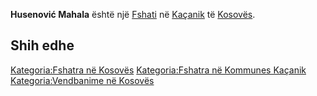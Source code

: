 {{Fshat në 
 | Emri                = Husenović Mahala
 | Emri (Rasa dhanore) = 
 | Figura              = 
 | Shteti              = Kosovës
 | Komuna              = Kaçanik
 | Kodi postar         = 
 | Sipërfaqja          = 
 | Popullsia           = 0
 | Regj. i popullsisë  = 
 | Dend. e popullsisë  = 
 | Faqja zyrtare       = 
 <!--- Koordinatat ----> 
 | Gjerësia            = 42.65639
 | Gjatësia            = 20.79833
 | Lartësia            = 
}}
'''Husenović Mahala''' është një [[Fshati]] në [[ Kaçanik ]] të [[ Kosovës ]].

<!-- == Gjeografia == -->
<!-- == Historia == -->
<!-- == Demografia == -->
== Shih edhe ==
{{Komuna Kaçanik}}
{{Kosovo-Administrata-Cung}}

[[Kategoria:Fshatra në Kosovës]]
[[Kategoria:Fshatra në Kommunes Kaçanik]]
[[Kategoria:Vendbanime në Kosovës]]
